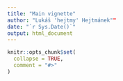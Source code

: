 ```yaml
---
title: "Main vignette"
author: "Lukáš 'hejtmy' Hejtmánek""
date: "`r Sys.Date()`"
output: html_document
---
```


```r
knitr::opts_chunk$set(
  collapse = TRUE,
  comment = "#>"
)
```
